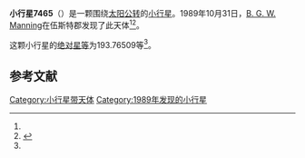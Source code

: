 {{Infobox planet
| bgcolour = #FFFFC0
| name = 7465 Munkanber
| symbol = 
| image = 
| caption = 
| discovery = yes
| discovery_ref = 
| discoverer = [[B._G._W._Manning|B. G. W. Manning]]
| discovery_site = [[伍斯特郡|伍斯特郡]] 
| discovered = 1989年10月31日
| designations = yes
| mp_name = 
| named_after = 
| alt_names = 1989 UA3/ 1992 OM10 / 1992 PN
| mp_category = [[主带小行星|主带小行星]]
| orbit_ref = <ref name="a">[http://ssd.jpl.nasa.gov/sbdb.cgi?sstr=7465 7465 Munkanber] {{Wayback|url=http://ssd.jpl.nasa.gov/sbdb.cgi?sstr=7465 |date=20210717070149 }}，小行星數據庫瀏覽器（JPL Small-Body Database Browser）－[[美国国家航空航天局|美国国家航空航天局]]喷气推进实验室</ref>
| epoch = 2456400.5 (2013年4月18日更新)
| aphelion = {{convert|2.6204256|AU|km|3|abbr=on|lk=out}}
| perihelion = {{convert|1.8759542|AU|km|3|abbr=on}}
| semimajor = {{convert|2.2481899|AU|km|3|abbr=on}}
| eccentricity = 0.1655713
| period = 1231.254787 [[日|日]]<br />3.37[[儒略年|儒略年]]
| avg_speed = 
| inclination = 2.47906
| asc_node = 190.76400
| mean_anomaly = 
| arg_peri = 193.76509
| satellites = 
| physical_characteristics = yes
| dimensions = 
| mass = 
| density = 
| surface_grav = 
| escape_velocity = 
| sidereal_day = 
| axial_tilt = 
| pole_ecliptic_lat = 
| pole_ecliptic_lon = 
| albedo = 
| temperatures= 
| temp_name1 = 
| mean_temp_1 = 
| max_temp_1 = 
| temp_name2 = 
| max_temp_2 = 
| spectral_type = 
| abs_magnitude = 193.76509
}}

'''小行星7465'''（{{lang-en|7465 Munkanber}}）是一颗围绕[[太阳|太阳]][[公转|公转]]的[[小行星|小行星]]。1989年10月31日，[[B._G._W._Manning|B. G. W. Manning]]在伍斯特郡发现了此天体<ref name="a" /><ref>{{cite news|title=小行星列表|url=http://cfa-www.harvard.edu/iau/lists/NumberedMPs.txt|accessdate=2013-07-08|newspaper=哈佛大学|archive-date=2008-05-17|archive-url=https://web.archive.org/web/20080517010638/http://cfa-www.harvard.edu/iau/lists/NumberedMPs.txt|dead-url=no}}</ref>。

这颗小行星的[[绝对星等|绝对星等]]为193.76509等<ref name="a" />。

==参考文献==
{{reflist}}
{{Minor Planet Number|[[小行星7464|小行星7464]]|[[小行星7466|小行星7466]]}}

{{小天体}}

[[Category:小行星带天体|Category:小行星带天体]]
[[Category:1989年发现的小行星|Category:1989年发现的小行星]]

{{asteroid-stub}}